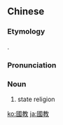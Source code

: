 ==Chinese==
{{zh-forms|s=国教}}

===Etymology===
{{borrowing|zh|ja|-}} {{ja-r|國教|こっきょう}}.

===Pronunciation===
{{zh-pron
|m=guójiào
|mn=kok-kàu
|cat=n
}}

===Noun===
{{zh-noun}}

# state religion

[[ko:國教]]
[[ja:國教]]